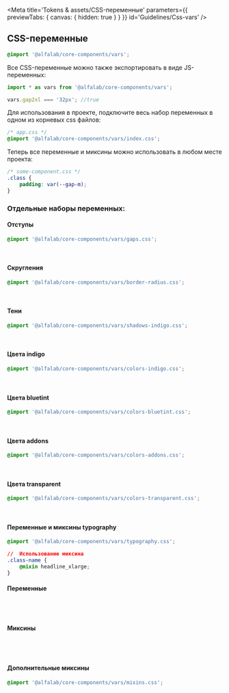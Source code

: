 


<Meta
    title='Tokens & assets/CSS-переменные'
    parameters={{ previewTabs: { canvas: { hidden: true } } }}
    id='Guidelines/Css-vars'
/>

<!-- Docs -->

## CSS-переменные

<ComponentHeader name='vars' version={version} package='@alfalab/core-components/vars' />

```css
@import '@alfalab/core-components/vars';
```

Все CSS-переменные можно также экспортировать в виде JS-переменных:

```typescript
import * as vars from '@alfalab/core-components/vars';

vars.gap2xl === '32px'; //true
```

Для использования в проекте, подключите весь набор переменных в одном из корневых css файлов:

```css
/* app.css */
@import '@alfalab/core-components/vars/index.css';
```

Теперь все переменные и миксины можно использовать в любом месте проекта:

```css
/* some-component.css */
.class {
    padding: var(--gap-m);
}
```

### Отдельные наборы переменных:

#### Отступы

```css
@import '@alfalab/core-components/vars/gaps.css';
```

<CssVars css={gaps} expandable />
&nbsp;

#### Скругления

```css
@import '@alfalab/core-components/vars/border-radius.css';
```

<CssVars css={borderRadius} expandable />
&nbsp;

#### Тени

```css
@import '@alfalab/core-components/vars/shadows-indigo.css';
```

<CssVars css={shadowsIndigo} expandable />
&nbsp;

#### Цвета indigo

```css
@import '@alfalab/core-components/vars/colors-indigo.css';
```

<CssVars css={colorsIndigo} expandable />
&nbsp;

#### Цвета bluetint

```css
@import '@alfalab/core-components/vars/colors-bluetint.css';
```

<CssVars css={colorsBluetint} expandable />
&nbsp;

#### Цвета addons

```css
@import '@alfalab/core-components/vars/colors-addons.css';
```

<CssVars css={colorsAddons} expandable />
&nbsp;

#### Цвета transparent

```css
@import '@alfalab/core-components/vars/colors-transparent.css';
```

<CssVars css={colorsTransparent} expandable />
&nbsp;

#### Переменные и миксины typography

```css
@import '@alfalab/core-components/vars/typography.css';

//  Использование миксина
.class-name {
    @mixin headline_xlarge;
}
```

#### Переменные

#

#

<CssVars css={typography} expandable />
&nbsp;

#### Миксины

#

#

<CssVars css={typography} expandable type='mixins' />
&nbsp;

#### Дополнительные миксины

```css
@import '@alfalab/core-components/vars/mixins.css';
```

<CssVars css={mixins} expandable type='mixins' />
&nbsp;
